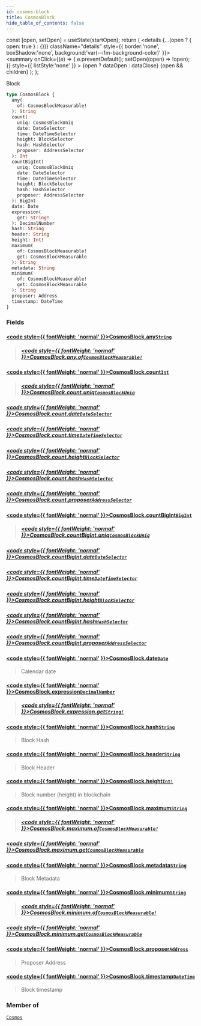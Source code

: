 ```yaml
---
id: cosmos-block
title: CosmosBlock
hide_table_of_contents: false
---
```







  const [open, setOpen] = useState(startOpen);
  return (
    <details {...(open ? { open: true } : {})} className="details" style={{ border:'none', boxShadow:'none', background:'var(--ifm-background-color)' }}>
      <summary
        onClick={(e) => {
          e.preventDefault();
          setOpen((open) => !open);
        }}
        style={{ listStyle:'none' }}
      >
      {open ? dataOpen : dataClose}
      </summary>
      {open && children}
    </details>
  );
};








Block


```graphql
type CosmosBlock {
  any(
    of: CosmosBlockMeasurable!
  ): String
  count(
    uniq: CosmosBlockUniq
    date: DateSelector
    time: DateTimeSelector
    height: BlockSelector
    hash: HashSelector
    proposer: AddressSelector
  ): Int
  countBigInt(
    uniq: CosmosBlockUniq
    date: DateSelector
    time: DateTimeSelector
    height: BlockSelector
    hash: HashSelector
    proposer: AddressSelector
  ): BigInt
  date: Date
  expression(
    get: String!
  ): DecimalNumber
  hash: String
  header: String
  height: Int!
  maximum(
    of: CosmosBlockMeasurable!
    get: CosmosBlockMeasurable
  ): String
  metadata: String
  minimum(
    of: CosmosBlockMeasurable!
    get: CosmosBlockMeasurable
  ): String
  proposer: Address
  timestamp: DateTime
}
```




### Fields

#### [<code style={{ fontWeight: 'normal' }}>CosmosBlock.<b>any</b></code>](#)<Bullet />[`String`](/docs/v1/graphql-reference/scalars/string) <Badge class="badge badge--secondary" text="scalar"/> 
> 
> 
> 
> ##### [<code style={{ fontWeight: 'normal' }}>CosmosBlock.any.<b>of</b></code>](#)<Bullet />[`CosmosBlockMeasurable!`](/docs/v1/graphql-reference/enums/cosmos-block-measurable) <Badge class="badge badge--secondary" text="non-null"/> <Badge class="badge badge--secondary" text="enum"/> 
> 
> 
> 
> 

#### [<code style={{ fontWeight: 'normal' }}>CosmosBlock.<b>count</b></code>](#)<Bullet />[`Int`](/docs/v1/graphql-reference/scalars/int) <Badge class="badge badge--secondary" text="scalar"/> 
> 
> 
> 
> ##### [<code style={{ fontWeight: 'normal' }}>CosmosBlock.count.<b>uniq</b></code>](#)<Bullet />[`CosmosBlockUniq`](/docs/v1/graphql-reference/enums/cosmos-block-uniq) <Badge class="badge badge--secondary" text="enum"/> 
> 
> 
> 
> 

##### [<code style={{ fontWeight: 'normal' }}>CosmosBlock.count.<b>date</b></code>](#)<Bullet />[`DateSelector`](/docs/v1/graphql-reference/inputs/date-selector) <Badge class="badge badge--secondary" text="input"/> 
> 
> 
> 
> 

##### [<code style={{ fontWeight: 'normal' }}>CosmosBlock.count.<b>time</b></code>](#)<Bullet />[`DateTimeSelector`](/docs/v1/graphql-reference/inputs/date-time-selector) <Badge class="badge badge--secondary" text="input"/> 
> 
> 
> 
> 

##### [<code style={{ fontWeight: 'normal' }}>CosmosBlock.count.<b>height</b></code>](#)<Bullet />[`BlockSelector`](/docs/v1/graphql-reference/inputs/block-selector) <Badge class="badge badge--secondary" text="input"/> 
> 
> 
> 
> 

##### [<code style={{ fontWeight: 'normal' }}>CosmosBlock.count.<b>hash</b></code>](#)<Bullet />[`HashSelector`](/docs/v1/graphql-reference/inputs/hash-selector) <Badge class="badge badge--secondary" text="input"/> 
> 
> 
> 
> 

##### [<code style={{ fontWeight: 'normal' }}>CosmosBlock.count.<b>proposer</b></code>](#)<Bullet />[`AddressSelector`](/docs/v1/graphql-reference/inputs/address-selector) <Badge class="badge badge--secondary" text="input"/> 
> 
> 
> 
> 

#### [<code style={{ fontWeight: 'normal' }}>CosmosBlock.<b>countBigInt</b></code>](#)<Bullet />[`BigInt`](/docs/v1/graphql-reference/scalars/big-int) <Badge class="badge badge--secondary" text="scalar"/> 
> 
> 
> 
> ##### [<code style={{ fontWeight: 'normal' }}>CosmosBlock.countBigInt.<b>uniq</b></code>](#)<Bullet />[`CosmosBlockUniq`](/docs/v1/graphql-reference/enums/cosmos-block-uniq) <Badge class="badge badge--secondary" text="enum"/> 
> 
> 
> 
> 

##### [<code style={{ fontWeight: 'normal' }}>CosmosBlock.countBigInt.<b>date</b></code>](#)<Bullet />[`DateSelector`](/docs/v1/graphql-reference/inputs/date-selector) <Badge class="badge badge--secondary" text="input"/> 
> 
> 
> 
> 

##### [<code style={{ fontWeight: 'normal' }}>CosmosBlock.countBigInt.<b>time</b></code>](#)<Bullet />[`DateTimeSelector`](/docs/v1/graphql-reference/inputs/date-time-selector) <Badge class="badge badge--secondary" text="input"/> 
> 
> 
> 
> 

##### [<code style={{ fontWeight: 'normal' }}>CosmosBlock.countBigInt.<b>height</b></code>](#)<Bullet />[`BlockSelector`](/docs/v1/graphql-reference/inputs/block-selector) <Badge class="badge badge--secondary" text="input"/> 
> 
> 
> 
> 

##### [<code style={{ fontWeight: 'normal' }}>CosmosBlock.countBigInt.<b>hash</b></code>](#)<Bullet />[`HashSelector`](/docs/v1/graphql-reference/inputs/hash-selector) <Badge class="badge badge--secondary" text="input"/> 
> 
> 
> 
> 

##### [<code style={{ fontWeight: 'normal' }}>CosmosBlock.countBigInt.<b>proposer</b></code>](#)<Bullet />[`AddressSelector`](/docs/v1/graphql-reference/inputs/address-selector) <Badge class="badge badge--secondary" text="input"/> 
> 
> 
> 
> 

#### [<code style={{ fontWeight: 'normal' }}>CosmosBlock.<b>date</b></code>](#)<Bullet />[`Date`](/docs/v1/graphql-reference/objects/date) <Badge class="badge badge--secondary" text="object"/> 
> 
> 
> Calendar date
> 

#### [<code style={{ fontWeight: 'normal' }}>CosmosBlock.<b>expression</b></code>](#)<Bullet />[`DecimalNumber`](/docs/v1/graphql-reference/scalars/decimal-number) <Badge class="badge badge--secondary" text="scalar"/> 
> 
> 
> 
> ##### [<code style={{ fontWeight: 'normal' }}>CosmosBlock.expression.<b>get</b></code>](#)<Bullet />[`String!`](/docs/v1/graphql-reference/scalars/string) <Badge class="badge badge--secondary" text="non-null"/> <Badge class="badge badge--secondary" text="scalar"/> 
> 
> 
> 
> 

#### [<code style={{ fontWeight: 'normal' }}>CosmosBlock.<b>hash</b></code>](#)<Bullet />[`String`](/docs/v1/graphql-reference/scalars/string) <Badge class="badge badge--secondary" text="scalar"/> 
> 
> 
> Block Hash
> 

#### [<code style={{ fontWeight: 'normal' }}>CosmosBlock.<b>header</b></code>](#)<Bullet />[`String`](/docs/v1/graphql-reference/scalars/string) <Badge class="badge badge--secondary" text="scalar"/> 
> 
> 
> Block Header
> 

#### [<code style={{ fontWeight: 'normal' }}>CosmosBlock.<b>height</b></code>](#)<Bullet />[`Int!`](/docs/v1/graphql-reference/scalars/int) <Badge class="badge badge--secondary" text="non-null"/> <Badge class="badge badge--secondary" text="scalar"/> 
> 
> 
> Block number (height) in blockchain
> 

#### [<code style={{ fontWeight: 'normal' }}>CosmosBlock.<b>maximum</b></code>](#)<Bullet />[`String`](/docs/v1/graphql-reference/scalars/string) <Badge class="badge badge--secondary" text="scalar"/> 
> 
> 
> 
> ##### [<code style={{ fontWeight: 'normal' }}>CosmosBlock.maximum.<b>of</b></code>](#)<Bullet />[`CosmosBlockMeasurable!`](/docs/v1/graphql-reference/enums/cosmos-block-measurable) <Badge class="badge badge--secondary" text="non-null"/> <Badge class="badge badge--secondary" text="enum"/> 
> 
> 
> 
> 

##### [<code style={{ fontWeight: 'normal' }}>CosmosBlock.maximum.<b>get</b></code>](#)<Bullet />[`CosmosBlockMeasurable`](/docs/v1/graphql-reference/enums/cosmos-block-measurable) <Badge class="badge badge--secondary" text="enum"/> 
> 
> 
> 
> 

#### [<code style={{ fontWeight: 'normal' }}>CosmosBlock.<b>metadata</b></code>](#)<Bullet />[`String`](/docs/v1/graphql-reference/scalars/string) <Badge class="badge badge--secondary" text="scalar"/> 
> 
> 
> Block Metadata
> 

#### [<code style={{ fontWeight: 'normal' }}>CosmosBlock.<b>minimum</b></code>](#)<Bullet />[`String`](/docs/v1/graphql-reference/scalars/string) <Badge class="badge badge--secondary" text="scalar"/> 
> 
> 
> 
> ##### [<code style={{ fontWeight: 'normal' }}>CosmosBlock.minimum.<b>of</b></code>](#)<Bullet />[`CosmosBlockMeasurable!`](/docs/v1/graphql-reference/enums/cosmos-block-measurable) <Badge class="badge badge--secondary" text="non-null"/> <Badge class="badge badge--secondary" text="enum"/> 
> 
> 
> 
> 

##### [<code style={{ fontWeight: 'normal' }}>CosmosBlock.minimum.<b>get</b></code>](#)<Bullet />[`CosmosBlockMeasurable`](/docs/v1/graphql-reference/enums/cosmos-block-measurable) <Badge class="badge badge--secondary" text="enum"/> 
> 
> 
> 
> 

#### [<code style={{ fontWeight: 'normal' }}>CosmosBlock.<b>proposer</b></code>](#)<Bullet />[`Address`](/docs/v1/graphql-reference/objects/address) <Badge class="badge badge--secondary" text="object"/> 
> 
> 
> Proposer Address
> 

#### [<code style={{ fontWeight: 'normal' }}>CosmosBlock.<b>timestamp</b></code>](#)<Bullet />[`DateTime`](/docs/v1/graphql-reference/objects/date-time) <Badge class="badge badge--secondary" text="object"/> 
> 
> 
> Block timestamp
> 



### Member of

[`Cosmos`](/docs/v1/graphql-reference/objects/cosmos)  <Badge class="secondary" text="object"/>

